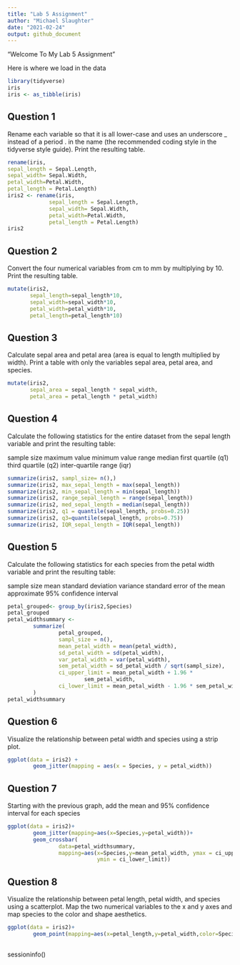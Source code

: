 ```yaml
---
title: "Lab 5 Assignment"
author: "Michael Slaughter"
date: "2021-02-24"
output: github_document
---
```


"Welcome To My Lab 5 Assignment"

Here is where we load in the data

```r
library(tidyverse)
iris
iris <- as_tibble(iris)

```

## Question 1

Rename each variable so that it is all lower-case and uses an underscore _ instead of a period . in the name (the recommended coding style in the tidyverse style guide). Print the resulting table.

```r
rename(iris, 
sepal_length = Sepal.Length,
sepal_width= Sepal.Width,
petal_width=Petal.Width,
petal_length = Petal.Length)
iris2 <- rename(iris, 
             sepal_length = Sepal.Length,
             sepal_width= Sepal.Width,
             petal_width=Petal.Width,
             petal_length = Petal.Length)
iris2
```

## Question 2

Convert the four numerical variables from cm to mm by multiplying by 10. Print the resulting table.

```r
mutate(iris2,
       sepal_length=sepal_length*10,
       sepal_width=sepal_width*10,
       petal_width=petal_width*10,
       petal_length=petal_length*10)
```

## Question 3

Calculate sepal area and petal area (area is equal to length multiplied by width). Print a table with only the variables sepal area, petal area, and species.

```r
mutate(iris2,
       sepal_area = sepal_length * sepal_width, 
       petal_area = petal_length * petal_width)

```

## Question 4

Calculate the following statistics for the entire dataset from the sepal length variable and print the resulting table:

sample size
maximum value
minimum value
range
median
first quartile (q1)
third quartile (q2)
inter-quartile range (iqr)

```r
summarize(iris2, sampl_size= n(),)
summarize(iris2, max_sepal_length = max(sepal_length))
summarize(iris2, min_sepal_length = min(sepal_length))
summarize(iris2, range_sepal_length = range(sepal_length))
summarize(iris2, med_sepal_length = median(sepal_length))
summarize(iris2, q1 = quantile(sepal_length, probs=0.25))
summarize(iris2, q3=quantile(sepal_length, probs=0.75))
summarize(iris2, IQR_sepal_length = IQR(sepal_length))
```

## Question 5

Calculate the following statistics for each species from the petal width variable and print the resulting table:

sample size
mean
standard deviation
variance
standard error of the mean
approximate 95% confidence interval

```r
petal_grouped<- group_by(iris2,Species)
petal_grouped
petal_widthsummary <-
        summarize(
                petal_grouped,
                sampl_size = n(),
                mean_petal_width = mean(petal_width),
                sd_petal_width = sd(petal_width),
                var_petal_width = var(petal_width),
                sem_petal_width = sd_petal_width / sqrt(sampl_size),
                ci_upper_limit = mean_petal_width + 1.96 *
                        sem_petal_width,
                ci_lower_limit = mean_petal_width - 1.96 * sem_petal_width
        )
petal_widthsummary
```

## Question 6

Visualize the relationship between petal width and species using a strip plot.

```r
ggplot(data = iris2) +
        geom_jitter(mapping = aes(x = Species, y = petal_width))

```

## Question 7

Starting with the previous graph, add the mean and 95% confidence interval for each species

```r
ggplot(data = iris2)+
        geom_jitter(mapping=aes(x=Species,y=petal_width))+
        geom_crossbar(
                data=petal_widthsummary,
                mapping=aes(x=Species,y=mean_petal_width, ymax = ci_upper_limit,
                            ymin = ci_lower_limit))
```

## Question 8

Visualize the relationship between petal length, petal width, and species using a scatterplot. Map the two numerical variables to the x and y axes and map species to the color and shape aesthetics.

```r
ggplot(data = iris2)+
        geom_point(mapping=aes(x=petal_length,y=petal_width,color=Species,shape=Species))
        
```

sessioninfo()

